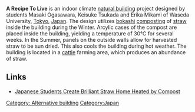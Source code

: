 '''A Recipe To Live''' is an indoor climate [[natural building]] project designed by students Masaki Ogasawara, Keisuke Tsukada and Erika Mikami of Waseda University, [[Tokyo]], [[Japan]]. The design utilizes [[bokashi]] [[composting]] of [[straw]] inside the building during the Winter. Arcylic cases of the compost are placed inside the building, yielding a temperature of 30°C for several weeks. In the Summer, panels on the outside walls allow for harvested straw to be sun dried. This also cools the building during hot weather. The building is located in a [[cattle]] farming area, which produces an abundance of straw.

== Links ==

* [http://inhabitat.com/japanese-students-create-straw-home-heated-by-agricultural-fermentation/ Japanese Students Create Brilliant Straw Home Heated by Compost]

[[Category: Alternative building]]
[[Category:Japan]]